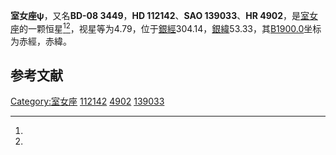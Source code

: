 {{Starbox begin
| name = 室女座ψ
}}
{{Starbox observe
| epoch = [[J2000.0|J2000.0]]
| constell = [[室女座|室女座]]<ref name=SIMBAD>{{cite web
 | url=http://simbad.u-strasbg.fr/simbad/sim-id?Ident=HR+4902
 | title=Pulsating variable Star
 | publisher=Centre de Données astronomiques de Strasbourg
 | work=SIMBAD
 | accessdate=2012-07-13
 | archive-date=2016-03-18
 | archive-url=https://web.archive.org/web/20160318101709/http://simbad.u-strasbg.fr/simbad/sim-id?Ident=HR+4902
 | dead-url=no
 }}</ref><ref name=DATA>{{cite web
 | url=http://vizier.u-strasbg.fr/viz-bin/VizieR-5?-out.add=.&-source=5050&-corr=PK=HR&-out.max=9999&HR=4902
 | title=VizieR Detailed Page
 | accessdate=2012-07-13
 | archive-date=2016-03-04
 | archive-url=https://web.archive.org/web/20160304225850/http://vizier.u-strasbg.fr/viz-bin/VizieR-5?-out.add=.&-source=5050&-corr=PK=HR&-out.max=9999&HR=4902
 | dead-url=no
 }}</ref>
| 星官 = 
| ra = {{RA|12|54|21.2}}<ref name=SIMBAD /><ref name=DATA />
| dec = {{DEC|-9|32|20}}<ref name=SIMBAD /><ref name=DATA />
| appmag_v = 4.79<ref name=SIMBAD /><ref name=DATA />
}}
{{Starbox character
| class = M3-IIICa-1<ref name=SIMBAD /><ref name=DATA />
| b-v = 1.6<ref name=SIMBAD /><ref name=DATA />
| u-b = 1.53<ref name=SIMBAD /><ref name=DATA />
| r-i = 1.28<ref name=SIMBAD /><ref name=DATA />
| variable = 
}}
{{Starbox astrometry
| radial_v = 1.53
| prop_mo_ra = 18
| parallax = 0.021
| p_error = 
}}
{{Starbox catalog
| names =BD-08 3449，[[SAO星表|SAO]] 139033，[[HD星表|HD]] 112142，[[HR星表|HR]] 4902}}
{{Starbox reference |Simbad=HR+4902}}
{{Starbox end}}

'''室女座ψ'''，又名'''BD-08 3449'''，'''HD 112142'''、'''SAO 139033'''、'''HR 4902'''，是[[室女座|室女座]]的一颗恒星<ref name=SIMBAD /><ref name=DATA />，视星等为4.79，位于[[銀道座標系|銀經]]304.14，[[銀道座標系|銀緯]]53.33，其[[B1900.0|B1900.0]]坐标为赤經{{RA|12|49|9.1}}，赤緯{{DEC|-8|53.33|45}}。

== 参考文献 ==
{{reflist}}

{{star-stub}}

{{室女座恒星}}
{{星官|进贤|1|9}}
[[Category:室女座|Category:室女座]]
[[Category:HD和HDE天體|112142]]
[[Category:HR天體|4902]]
[[Category:SAO天體|139033]]